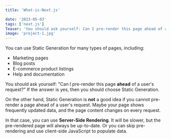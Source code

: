 ```yaml
---
title: 'What-is-Next.js'

date: '2023-05-03'
tags: ['next.js']
Teaser: 'You should ask yourself: Can I pre-render this page ahead of a user's request? If the answer is yes, then you should choose Static Generation.'
image: 'project-1.jpg'
---
```


You can use Static Generation for many types of pages, including:

-  Marketing pages
-  Blog posts
-  E-commerce product listings
-  Help and documentation

You should ask yourself: "Can I pre-render this page **ahead** of a user's request?" If the answer is yes, then you should choose Static Generation.

On the other hand, Static Generation is **not** a good idea if you cannot pre-render a page ahead of a user's request. Maybe your page shows frequently updated data, and the page content changes on every request.

In that case, you can use **Server-Side Rendering**. It will be slower, but the pre-rendered page will always be up-to-date. Or you can skip pre-rendering and use client-side JavaScript to populate data.
